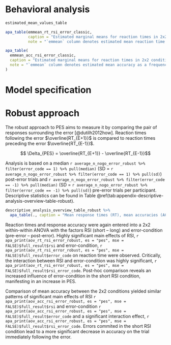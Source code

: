 <!-- First level headers create new appendix section and a label "Appendix N" -->
# Behavioral analysis
```r
estimated_mean_values_table
```

```r
apa_table(emmean_rt_rsi_error_classic,
          caption = "Estimated marginal means for reaction times in 2x2 conditions",
          note = "`emmean` column denotes estimated mean reaction time in seconds. Confidence level (CL) is set at 95%")
```

```r
apa_table(
  emmean_acc_rsi_error_classic,
  caption = "Estimated marginal means for reaction times in 2x2 conditions",
  note = "`emmean` column denotes estimated mean accuracy as a frequency. Confidence level (CL) is set at 95%"
)
```

# Model specification

# Robust approach
The robust approach to PES aims to measure it by comparing the pair of responses surrounding the error [@dutilh2012how]. Reaction times following the error $\overline{RT_{E+1}}$ is compared to reaction times preceding the error $\overline{RT_{E-1}}$.

$$ \Delta_{PES} = \overline{RT_{E+1}} - \overline{RT_{E-1}}$$

Analysis is based on a median `r average_n_nogo_error_robust %>% filter(error_code == 1) %>% pull(median)` (SD = `r average_n_nogo_error_robust %>% filter(error_code == 1) %>% pull(sd)`) post-error trials and `r average_n_nogo_error_robust %>% filter(error_code == -1) %>% pull(median)` (SD = `r average_n_nogo_error_robust %>% filter(error_code == -1) %>% pull(sd)`) pre-error trials per participant. Descriptive statistics can be found in Table \@ref(tab:appendix-descriptive-analysis-overview-table-robust).

```r
descriptive_analysis_overview_table_robust %>% 
  apa_table(., caption = "Mean response times (RT), mean accuracies (ACC) by condition", note = "SDs in parentheses. RSI = response stimulus interval. Error-condition denotes E-1 if the following trial is a NoGo-error, E if the trial itself is the error and E+1 if there was an erroneous response to the previous NoGo trial.")
```

Reaction times and response accuracy were again entered into a 2x2 within-within ANOVA with the factors RSI (short -- long) and error-condition (pre-error -- post-error). Highly significant main effects of RSI, `r apa_print(aov_rt_rsi_error_robust, es = "pes", mse = FALSE)$full_result$rsi` and error-condition, `r apa_print(aov_rt_rsi_error_robust, es = "pes", mse = FALSE)$full_result$error_code` on reaction time were observed. Critically, the interaction between RSI and error-condition was highly significant, `r apa_print(aov_rt_rsi_error_robust, es = "pes", mse = FALSE)$full_result$rsi_error_code`. Post-hoc comparison reveals an increased influence of error-condition in the short RSI condition, manifesting in an increase in PES.

Comparison of mean accuracy between the 2x2 conditions yielded similar patterns of significant main effects of RSI `r apa_print(aov_acc_rsi_error_robust, es = "pes", mse = FALSE)$full_result$rsi` and error-condition `r apa_print(aov_acc_rsi_error_robust, es = "pes", mse = FALSE)$full_result$error_code` and a significant interaction effect, `r apa_print(aov_acc_rsi_error_robust, es = "pes", mse = FALSE)$full_result$rsi_error_code`. Errors commited in the short RSI condition lead to a more significant decrease in accuracy on the trial immediately following the error.